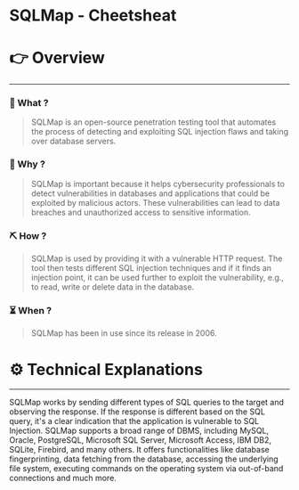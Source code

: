 # SQLMap - Cheetsheat


# 👉 Overview

---

### 👀 What ?

> SQLMap is an open-source penetration testing tool that automates the process of detecting and exploiting SQL injection flaws and taking over database servers.
> 

### 🧐 Why ?

> SQLMap is important because it helps cybersecurity professionals to detect vulnerabilities in databases and applications that could be exploited by malicious actors. These vulnerabilities can lead to data breaches and unauthorized access to sensitive information.
> 

### ⛏️ How ?

> SQLMap is used by providing it with a vulnerable HTTP request. The tool then tests different SQL injection techniques and if it finds an injection point, it can be used further to exploit the vulnerability, e.g., to read, write or delete data in the database.
> 

### ⏳ When ?

> SQLMap has been in use since its release in 2006.
> 

# ⚙️ Technical Explanations

---

SQLMap works by sending different types of SQL queries to the target and observing the response. If the response is different based on the SQL query, it's a clear indication that the application is vulnerable to SQL Injection. SQLMap supports a broad range of DBMS, including MySQL, Oracle, PostgreSQL, Microsoft SQL Server, Microsoft Access, IBM DB2, SQLite, Firebird, and many others. It offers functionalities like database fingerprinting, data fetching from the database, accessing the underlying file system, executing commands on the operating system via out-of-band connections and much more.
